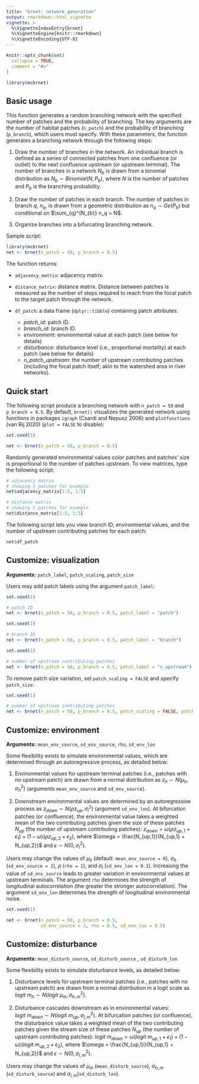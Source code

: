 ```yaml
---
title: "brnet: network generation"
output: rmarkdown::html_vignette
vignette: >
  %\VignetteIndexEntry{brnet}
  %\VignetteEngine{knitr::rmarkdown}
  %\VignetteEncoding{UTF-8}
---
```


```r
knitr::opts_chunk$set(
  collapse = TRUE,
  comment = "#>"
)

library(mcbrnet)
```

## Basic usage

This function generates a random branching network with the specified number of patches and the probability of branching. The key arguments are the number of habitat patches (`n_patch`) and the probability of branching (`p_branch`), which users must specify. With these parameters, the function generates a branching network through the following steps:

1.  Draw the number of branches in the network. An individual branch is defined as a series of connected patches from one confluence (or outlet) to the next confluence upstream (or upstream terminal). The number of branches in a network $N_{b}$ is drawn from a binomial distribution as $N_{b} \sim Binomial(N,P_{b})$, where $N$ is the number of patches and $P_b$ is the branching probability.

2.  Draw the number of patches in each branch. The number of patches in branch $q$, $n_q$, is drawn from a geometric distribution as $n_{q} \sim Ge(P_b)$ but conditional on $\sum_{q}^{N_{b}} n_q = N$.

3.  Organize branches into a bifurcating branching network.

Sample script:

```r
library(mcbrnet)
net <- brnet(n_patch = 50, p_branch = 0.5)
```

The function returns:

-   `adjacency_matrix`: adjacency matrix.

-   `distance_matrix`: distance matrix. Distance between patches is measured as the number of steps required to reach from the focal patch to the target patch through the network.

-   `df_patch`: a data frame (`dplyr::tibble`) containing patch attributes.

    -   *patch_id*: patch ID.
    -   *branch_id*: branch ID.
    -   *environment*: environmental value at each patch (see below for details)
    -   *disturbance*: disturbance level (i.e., proportional mortality) at each patch (see below for details)
    -   *n_patch_upstream*: the number of upstream contributing patches (including the focal patch itself; akin to the watershed area in river networks).

## Quick start

The following script produce a branching network with `n_patch = 50` and `p_branch = 0.5`. By default, `brnet()` visualizes the generated network using functions in packages `igraph` (Csardi and Nepusz 2006) and `plotfunctions` (van Rij 2020) (`plot = FALSE` to disable):

```r
set.seed(1)
```

```r
net <- brnet(n_patch = 50, p_branch = 0.5)
```

Randomly generated environmental values color patches and patches' size is proportional to the number of patches upstream. To view matrices, type the following script:

```r
# adjacency matrix
# showing 5 patches for example
net$adjacency_matrix[1:5, 1:5]

```

```r
# distance matrix
# showing 5 patches for example
net$distance_matrix[1:5, 1:5]

```

The following script lets you view branch ID, environmental values, and the number of upstream contributing patches for each patch:

```r
net$df_patch
```

## Customize: visualization

**Arguments:** `patch_label`, `patch_scaling`, `patch_size`

Users may add patch labels using the argument `patch_label`:

```r
set.seed(1)
```

```r
# patch ID
net <- brnet(n_patch = 50, p_branch = 0.5, patch_label = "patch")
```

```r
set.seed(1)
```

```r
# branch ID
net <- brnet(n_patch = 50, p_branch = 0.5, patch_label = "branch")
```

```r
set.seed(1)
```

```r
# number of upstream contributing patches
net <- brnet(n_patch = 50, p_branch = 0.5, patch_label = "n_upstream")
```

To remove patch size variation, set `patch_scaling = FALSE` and specify `patch_size`:

```r
set.seed(1)
```

```r
# number of upstream contributing patches
net <- brnet(n_patch = 50, p_branch = 0.5, patch_scaling = FALSE, patch_size = 8)
```

## Customize: environment

**Arguments:** `mean_env_source`, `sd_env_source`, `rho`, `sd_env_lon`

Some flexibility exists to simulate environmental values, which are determined through an autoregressive process, as detailed below:

1.  Environmental values for upstream terminal patches (i.e., patches with no upstream patch) are drawn from a normal distribution as $z_h \sim N(\mu_{h}, \sigma_h^2)$ (arguments `mean_env_source` and `sd_env_source`).

2.  Downstream environmental values are determined by an autoregressive process as $z_{down} \sim N(\rho z_{up}, \sigma_l^2)$ (argument `sd_env_lon`). At bifurcation patches (or confluence), the environmental value takes a weighted mean of the two contributing patches given the size of these patches $N_{up}$ (the number of upstream contributing patches): $z_{down} = \omega(\rho z_{up, 1} + \epsilon_1) + (1 - \omega)(\rho z_{up,2} + \epsilon_2)$, where $\omega = \frac{N_{up,1}}{N_{up,1} + N_{up,2}}$ and $\epsilon \sim N(0, \sigma_l^2)$.

Users may change the values of $\mu_h$ (default: `mean_env_source = 0`), $\sigma_h$ (`sd_env_source = 1`), $\rho$ (`rho = 1`), and $\sigma_l$ (`sd_env_lon = 0.1`). Increasing the value of `sd_env_source` leads to greater variation in environmental values at upstream terminals. The argument `rho` determines the strength of longitudinal autocorrelation (the greater the stronger autocorrelation). The argument `sd_env_lon` determines the strength of longitudinal environmental noise.

```r
set.seed(1)
```

```r
net <- brnet(n_patch = 50, p_branch = 0.5,
             sd_env_source = 3, rho = 0.5, sd_env_lon = 0.5)
```

## Customize: disturbance

**Arguments:** `mean_disturb_source`, `sd_disturb_source` , `sd_disturb_lon`

Some flexibility exists to simulate disturbance levels, as detailed below:

1.  Disturbance levels for upstream terminal patches (i.e., patches with no upstream patch) are drawn from a normal distribution in a logit scale as $logit~m_h \sim N(logit~\mu_{m}, \sigma_{h,m}^2)$.

2.  Disturbance cascades downstream as in environmental values: $logit~m_{down} \sim N(logit~m_{up}, \sigma_{l,m}^2)$. At bifurcation patches (or confluence), the disturbance value takes a weighted mean of the two contributing patches given the stream size of these patches $N_{up}$ (the number of upstream contributing patches): $logit~m_{down} = \omega(logit~m_{up, 1} + \epsilon_1) + (1 - \omega)(logit~ m_{up,2} + \epsilon_2)$, where $\omega = \frac{N_{up,1}}{N_{up,1} + N_{up,2}}$ and $\epsilon \sim N(0, \sigma_{l,m}^2)$.

Users may change the values of $\mu_{m}$ (`mean_disturb_source`), $\sigma_{h,m}$ (`sd_disturb_source`) and $\sigma_{l,m}$(`sd_disturb_lon`).
